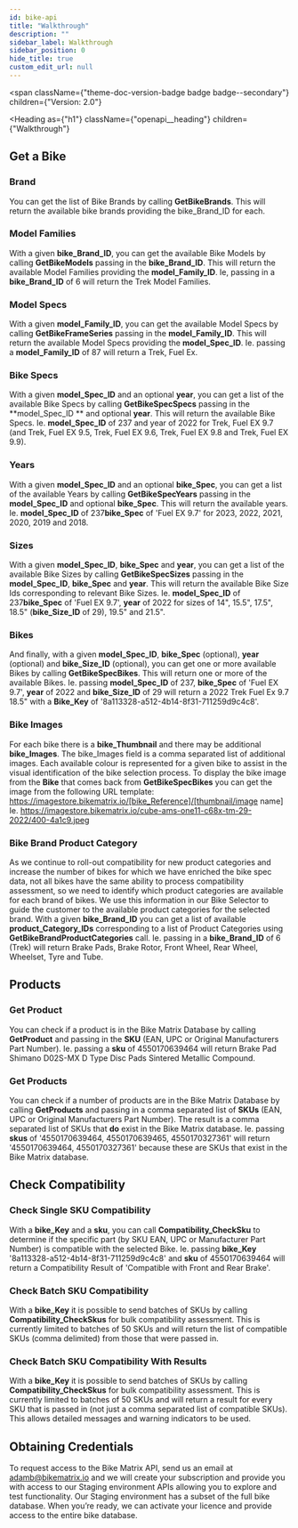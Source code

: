 ```yaml
---
id: bike-api
title: "Walkthrough"
description: ""
sidebar_label: Walkthrough
sidebar_position: 0
hide_title: true
custom_edit_url: null
---
```



<span
  className={"theme-doc-version-badge badge badge--secondary"}
  children={"Version: 2.0"}
></span>

<Heading
  as={"h1"}
  className={"openapi__heading"}
  children={"Walkthrough"}
></Heading>

## Get a Bike

### Brand

You can get the list of Bike Brands by calling **GetBikeBrands**. This will return the available bike brands providing the bike_Brand_ID for each.

### Model Families

With a given **bike_Brand_ID**, you can get the available Bike Models by calling **GetBikeModels** passing in the **bike_Brand_ID**. This will return the available Model Families providing the **model_Family_ID**.
Ie, passing in a **bike_Brand_ID** of 6 will return the Trek Model Families.

### Model Specs

With a given **model_Family_ID**, you can get the available Model Specs by calling **GetBikeFrameSeries** passing in the **model_Family_ID**. This will return the available Model Specs providing the **model_Spec_ID**.
Ie. passing a **model_Family_ID** of 87 will return a Trek, Fuel Ex.

### Bike Specs

With a given **model_Spec_ID** and an optional **year**, you can get a list of the available Bike Specs by calling **GetBikeSpecSpecs** passing in the **model_Spec_ID ** and optional **year**. This will return the available Bike Specs.
Ie. **model_Spec_ID** of 237 and year of 2022 for Trek, Fuel EX 9.7 (and Trek, Fuel EX 9.5, Trek, Fuel EX 9.6, Trek, Fuel EX 9.8 and Trek, Fuel EX 9.9).

### Years

With a given **model_Spec_ID** and an optional **bike_Spec**, you can get a list of the available Years by calling **GetBikeSpecYears** passing in the **model_Spec_ID** and optional **bike_Spec**. This will return the available years.
Ie. **model_Spec_ID** of 237**bike_Spec** of 'Fuel EX 9.7' for 2023, 2022, 2021, 2020, 2019 and 2018.

### Sizes

With a given **model_Spec_ID**, **bike_Spec** and **year**, you can get a list of the available Bike Sizes by calling **GetBikeSpecSizes** passing in the **model_Spec_ID**, **bike_Spec** and **year**. This will return the available Bike Size Ids corresponding to relevant Bike Sizes.
Ie. **model_Spec_ID** of 237**bike_Spec** of 'Fuel EX 9.7', **year** of 2022 for sizes of 14", 15.5", 17.5", 18.5" (**bike_Size_ID** of 29), 19.5" and 21.5".

### Bikes

And finally, with a given **model_Spec_ID**, **bike_Spec** (optional), **year** (optional) and **bike_Size_ID** (optional), you can get one or more available Bikes by calling **GetBikeSpecBikes**. This will return one or more of the available Bikes.
Ie. passing **model_Spec_ID** of 237, **bike_Spec** of 'Fuel EX 9.7', **year** of 2022 and **bike_Size_ID** of 29 will return a 2022 Trek Fuel Ex 9.7 18.5" with a **Bike_Key** of '8a113328-a512-4b14-8f31-711259d9c4c8'.

### Bike Images

For each bike there is a **bike_Thumbnail** and there may be additional **bike_Images**. The bike_Images field is a comma separated list of additional images. Each available colour is represented for a given bike to assist in the visual identification of the bike selection process.
To display the bike image from the **Bike** that comes back from **GetBikeSpecBikes** you can get the image from the following URL template:
https://imagestore.bikematrix.io/[bike_Reference]/[thumbnail/image name]
Ie. https://imagestore.bikematrix.io/cube-ams-one11-c68x-tm-29-2022/400-4a1c9.jpeg

### Bike Brand Product Category

As we continue to roll-out compatibility for new product categories and increase the number of bikes for which we have enriched the bike spec data, not all bikes have the same ability to process compatibility assessment, so we need to identify which product categories are available for each brand of bikes. We use this information in our Bike Selector to guide the customer to the available product categories for the selected brand.
With a given **bike_Brand_ID** you can get a list of available **product_Category_IDs** corresponding to a list of Product Categories using **GetBikeBrandProductCategories** call.
Ie. passing in a **bike_Brand_ID** of 6 (Trek) will return Brake Pads, Brake Rotor, Front Wheel, Rear Wheel, Wheelset, Tyre and Tube.

## Products

### Get Product

You can check if a product is in the Bike Matrix Database by calling **GetProduct** and passing in the **SKU** (EAN, UPC or Original Manufacturers Part Number).
Ie. passing a **sku** of 4550170639464 will return Brake Pad Shimano D02S-MX D Type Disc Pads Sintered Metallic Compound.

### Get Products

You can check if a number of products are in the Bike Matrix Database by calling **GetProducts** and passing in a comma separated list of **SKUs** (EAN, UPC or Original Manufacturers Part Number). The result is a comma separated list of SKUs that **do** exist in the Bike Matrix database.
Ie. passing **skus** of '4550170639464, 4550170639465, 4550170327361' will return '4550170639464, 4550170327361' because these are SKUs that exist in the Bike Matrix database.

## Check Compatibility

### Check Single SKU Compatibility

With a **bike_Key** and a **sku**, you can call **Compatibility_CheckSku** to determine if the specific part (by SKU EAN, UPC or Manufacturer Part Number) is compatible with the selected Bike.
Ie. passing **bike_Key** '8a113328-a512-4b14-8f31-711259d9c4c8' and **sku** of 4550170639464 will return a Compatibility Result of 'Compatible with Front and Rear Brake'.

### Check Batch SKU Compatibility

With a **bike_Key** it is possible to send batches of SKUs by calling **Compatibility_CheckSkus** for bulk compatibility assessment. This is currently limited to batches of 50 SKUs and will return the list of compatible SKUs (comma delimited) from those that were passed in.

### Check Batch SKU Compatibility With Results

With a **bike_Key** it is possible to send batches of SKUs by calling **Compatibility_CheckSkus** for bulk compatibility assessment. This is currently limited to batches of 50 SKUs and will return a result for every SKU that is passed in (not just a comma separated list of compatible SKUs). This allows detailed messages and warning indicators to be used.

## Obtaining Credentials

To request access to the Bike Matrix API, send us an email at adamb@bikematrix.io and we will create your subscription and provide you with access to our Staging environment APIs allowing you to explore and test functionality. Our Staging environment has a subset of the full bike database.
When you’re ready, we can activate your licence and provide access to the entire bike database.

